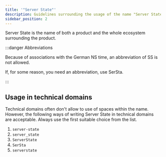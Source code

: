 ```yaml
---
title: '"Server State"'
description: Guidelines surrounding the usage of the name "Server State"
sidebar_position: 2
---
```


<!--
Reference
=========

=== When to use this template:
When you're documenting some topic so that users (e.g., ecosystem developers)
can quickly lookup a fact. These articles typically consist of a list, a
definition list, a table, or some other form of "quick-to-lookup" information.

=== When not to use this template:
Do not use a reference article to explain a concept. You should keep additional
information within the reference article to a minimum so that knowledgeable users
can quickly see the facts that are relevant to them. You can link to concepts and
other topics to explain specific concepts, if necessary.

=== Writing tips:
- Write in the present tense
- Use neutral pronouns (they/them instead of he/she and him/her)
- Be respectful to everyone
- Be aware of the potential for cultural misunderstandings
- Keep the amount of additional information to a minimum (focus on the facts)
- If necessary, link to concept topics. Do not explain them in the article
- Use a suitable form of content so that readers can quickly look up the desired
  information (e.g., a table, a list, a diagram, or something else)
-->

<!-- Relevant imports: -->


<!-- Short description of what information this document provides: -->

Server State is the name of both a product and the whole ecosystem surrounding
the product.

<!-- Content (e.g., a table, a list, a diagram, or a definition list) -->

:::danger Abbreviations

Because of associations with the German NS time, an abbreviation of SS is not
allowed.

If, for some reason, you need an abbreviation, use SerSta.

:::

## Usage in technical domains

Technical domains often don't allow to use of spaces within the name. However,
the following ways of writing Server State in technical domains are acceptable.
Always use the first suitable choice from the list.

1. `server-state`
2. `server_state`
3. `ServerState`
4. `SerSta`
5. `serverstate`
